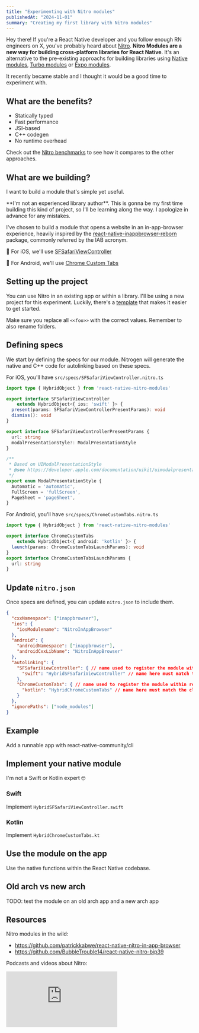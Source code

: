 ```yaml
---
title: "Experimenting with Nitro modules"
publishedAt: "2024-11-01"
summary: "Creating my first library with Nitro modules"
---
```


Hey there! If you're a React Native developer and you follow enough RN engineers on X, you've probably heard about [Nitro](https://github.com/mrousavy/nitro). **Nitro Modules are a new way for building cross-platform libraries for React Native**. It's an alternative to the pre-existing approachs for building libraries using [Native modules](https://reactnative.dev/docs/native-modules-intro), [Turbo modules](https://github.com/reactwg/react-native-new-architecture/blob/main/docs/turbo-modules.md) or [Expo modules](https://docs.expo.dev/modules/overview).

It recently became stable and I thought it would be a good time to experiment with.

## What are the benefits?

- Statically typed
- Fast performance
- JSI-based
- C++ codegen
- No runtime overhead

Check out the [Nitro benchmarks](https://github.com/mrousavy/NitroBenchmarks) to see how it compares to the other approaches.

## What are we building?

I want to build a module that's simple yet useful.

<Alert type="Note">
  **I'm not an experienced library author**. This is gonna be my first time building this kind of project, so I'll be learning along the way. I apologize in advance for any mistakes.
</Alert>

I've chosen to build a module that opens a website in an in-app-browser experience, heavily inspired by the [react-native-inappbrowser-reborn](https://github.com/proyecto26/react-native-inappbrowser) package, commonly referred by the IAB acronym.

🍎 For iOS, we'll use [SFSafariViewController](https://developer.apple.com/documentation/safariservices/sfsafariviewcontroller)

🤖 For Android, we'll use [Chrome Custom Tabs](https://developer.android.com/reference/androidx/browser/customtabs)

## Setting up the project

You can use Nitro in an existing app or within a library. I'll be using a new project for this experiment. Luckily, there's a [template](https://github.com/mrousavy/nitro/tree/main/packages/template) that makes it easier to get started.

Make sure you replace all `<<foo>>` with the correct values. Remember to also rename folders.

## Defining specs

We start by defining the specs for our module. Nitrogen will generate the native and C++ code for autolinking based on these specs.

For iOS, you'll have `src/specs/SFSafariViewController.nitro.ts`

```ts
import type { HybridObject } from 'react-native-nitro-modules'

export interface SFSafariViewController 
    extends HybridObject<{ ios: 'swift' }> {
  present(params: SFSafariViewControllerPresentParams): void
  dismiss(): void
}

export interface SFSafariViewControllerPresentParams {
  url: string
  modalPresentationStyle?: ModalPresentationStyle
}

/**
 * Based on UIModalPresentationStyle
 * @see https://developer.apple.com/documentation/uikit/uimodalpresentationstyle
 */
export enum ModalPresentationStyle {
  Automatic = 'automatic',
  FullScreen = 'fullScreen',
  PageSheet = 'pageSheet',
}
```

For Android, you'll have `src/specs/ChromeCustomTabs.nitro.ts`

```ts
import type { HybridObject } from 'react-native-nitro-modules'

export interface ChromeCustomTabs 
    extends HybridObject<{ android: 'kotlin' }> {
  launch(params: ChromeCustomTabsLaunchParams): void
}
export interface ChromeCustomTabsLaunchParams {
  url: string
}
```

## Update `nitro.json`

Once specs are defined, you can update `nitro.json` to include them.

```json
{
  "cxxNamespace": ["inappbrowser"],
  "ios": {
    "iosModulename": "NitroInAppBrowser"
  },
  "android": {
    "androidNamespace": ["inappbrowser"],
    "androidCxxLibName": "NitroInAppBrowser"
  },
  "autolinking": {
    "SFSafariViewController": { // name used to register the module within registry, must match the name in the specs
      "swift": "HybridSFSafariViewController" // name here must match the class name in the swift module/file
    },
    "ChromeCustomTabs": { // name used to register the module within registry, must match the name in the specs
      "kotlin": "HybridChromeCustomTabs" // name here must match the class name in the kotlin module/file
    }
  },
  "ignorePaths": ["node_modules"]
}
```

## Example

Add a runnable app with react-native-community/cli

## Implement your native module

I'm not a Swift or Kotlin expert 🤓

### Swift

Implement `HybridSFSafariViewController.swift`

### Kotlin

Implement `HybridChromeCustomTabs.kt`

## Use the module on the app

Use the native functions within the React Native codebase.

## Old arch vs new arch

TODO: test the module on an old arch app and a new arch app

## Resources

Nitro modules in the wild:

- https://github.com/patrickkabwe/react-native-nitro-in-app-browser
- https://github.com/BubbleTrouble14/react-native-nitro-bip39

Podcasts and videos about Nitro:

<div className="flex flex-col gap-4">
  <iframe frameborder="no" scrolling="no" seamless src="https://player.simplecast.com/47d79532-dd2b-4642-a60f-c1f6cc985253?dark=true" className="rounded-md w-full md:w-auto h-auto md:h-[200px]" />
  <iframe src="https://www.youtube.com/embed/p54Dcc1FsZk?si=uUeiXpnp20HLYV6c" title="YouTube video player" frameborder="0" allow="accelerometer; autoplay; clipboard-write; encrypted-media; gyroscope; picture-in-picture; web-share" referrerpolicy="strict-origin-when-cross-origin" allowFullScreen className="rounded-md w-full md:w-auto h-auto md:h-[315px]" />
</div>

